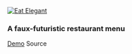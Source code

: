 
[![Eat Elegant](../../images/eat-elegant.png)](http://arpeggi.at/restaurant-app)

### A faux-futuristic restaurant&nbsp;menu

<a class="btn btn-primary" href="http://arpeggi.at/restaurant-app">Demo</a>
<BtnSource href="https://github.com/MellowArpeggiation/restaurant-app">Source</BtnSource>
